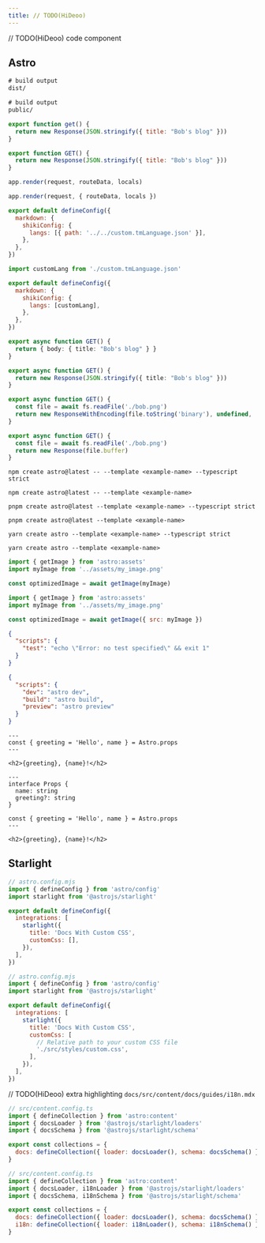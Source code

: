 ```yaml
---
title: // TODO(HiDeoo)
---
```


// TODO(HiDeoo) code component

## Astro

```diff auto-diff title=".gitignore"
# build output
dist/
```

```diff auto-diff
# build output
public/
```

```js title="endpoint.ts" auto-diff
export function get() {
  return new Response(JSON.stringify({ title: "Bob's blog" }))
}
```

```js auto-diff
export function GET() {
  return new Response(JSON.stringify({ title: "Bob's blog" }))
}
```

```js auto-diff
app.render(request, routeData, locals)
```

```js auto-diff
app.render(request, { routeData, locals })
```

```js auto-diff title="astro.config.js"
export default defineConfig({
  markdown: {
    shikiConfig: {
      langs: [{ path: '../../custom.tmLanguage.json' }],
    },
  },
})
```

```js auto-diff
import customLang from './custom.tmLanguage.json'

export default defineConfig({
  markdown: {
    shikiConfig: {
      langs: [customLang],
    },
  },
})
```

```ts auto-diff
export async function GET() {
  return { body: { title: "Bob's blog" } }
}
```

```ts auto-diff
export async function GET() {
  return new Response(JSON.stringify({ title: "Bob's blog" }))
}
```

```ts auto-diff
export async function GET() {
  const file = await fs.readFile('./bob.png')
  return new ResponseWithEncoding(file.toString('binary'), undefined, 'binary')
}
```

```ts auto-diff
export async function GET() {
  const file = await fs.readFile('./bob.png')
  return new Response(file.buffer)
}
```


<Tabs syncKey="pkg">
<TabItem label="npm">

```shell auto-diff
npm create astro@latest -- --template <example-name> --typescript strict
```

```shell auto-diff
npm create astro@latest -- --template <example-name>
```

</TabItem>
<TabItem label="pnpm">

```shell auto-diff
pnpm create astro@latest --template <example-name> --typescript strict
```

```shell auto-diff
pnpm create astro@latest --template <example-name>
```

</TabItem>
<TabItem label="Yarn">

```shell auto-diff
yarn create astro --template <example-name> --typescript strict
```

```shell auto-diff
yarn create astro --template <example-name>
```

</TabItem>
</Tabs>

```js auto-diff
import { getImage } from 'astro:assets'
import myImage from '../assets/my_image.png'

const optimizedImage = await getImage(myImage)
```

```js auto-diff
import { getImage } from 'astro:assets'
import myImage from '../assets/my_image.png'

const optimizedImage = await getImage({ src: myImage })
```

```json auto-diff title="package.json"
{
  "scripts": {
    "test": "echo \"Error: no test specified\" && exit 1"
  }
}
```

```json auto-diff
{
  "scripts": {
    "dev": "astro dev",
    "build": "astro build",
    "preview": "astro preview"
  }
}
```

```astro auto-diff title="src/components/GreetingHeadline.astro"
---
const { greeting = 'Hello', name } = Astro.props
---

<h2>{greeting}, {name}!</h2>
```

```astro auto-diff
---
interface Props {
  name: string
  greeting?: string
}

const { greeting = 'Hello', name } = Astro.props
---

<h2>{greeting}, {name}!</h2>
```

## Starlight

```js auto-diff
// astro.config.mjs
import { defineConfig } from 'astro/config'
import starlight from '@astrojs/starlight'

export default defineConfig({
  integrations: [
    starlight({
      title: 'Docs With Custom CSS',
      customCss: [],
    }),
  ],
})
```

```js auto-diff
// astro.config.mjs
import { defineConfig } from 'astro/config'
import starlight from '@astrojs/starlight'

export default defineConfig({
  integrations: [
    starlight({
      title: 'Docs With Custom CSS',
      customCss: [
        // Relative path to your custom CSS file
        './src/styles/custom.css',
      ],
    }),
  ],
})
```

// TODO(HiDeoo) extra highlighting `docs/src/content/docs/guides/i18n.mdx`

```js auto-diff
// src/content.config.ts
import { defineCollection } from 'astro:content'
import { docsLoader } from '@astrojs/starlight/loaders'
import { docsSchema } from '@astrojs/starlight/schema'

export const collections = {
  docs: defineCollection({ loader: docsLoader(), schema: docsSchema() }),
}
```

```js auto-diff
// src/content.config.ts
import { defineCollection } from 'astro:content'
import { docsLoader, i18nLoader } from '@astrojs/starlight/loaders'
import { docsSchema, i18nSchema } from '@astrojs/starlight/schema'

export const collections = {
  docs: defineCollection({ loader: docsLoader(), schema: docsSchema() }),
  i18n: defineCollection({ loader: i18nLoader(), schema: i18nSchema() }),
}
```
